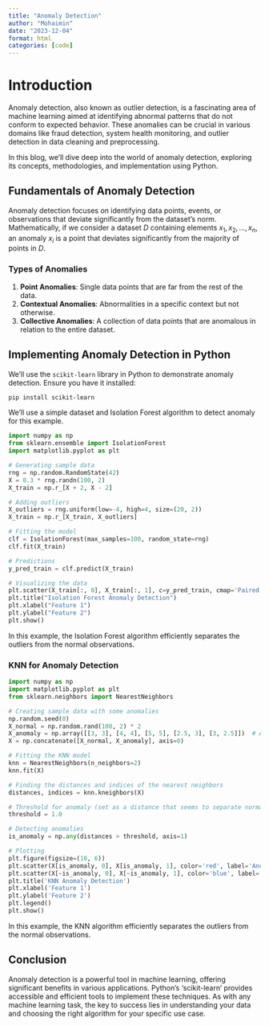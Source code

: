 ```yaml
---
title: "Anomaly Detection"
author: "Mohaimin"
date: "2023-12-04"
format: html
categories: [code]
---
```


# Introduction

Anomaly detection, also known as outlier detection, is a fascinating area of machine learning aimed at identifying abnormal patterns that do not conform to expected behavior. These anomalies can be crucial in various domains like fraud detection, system health monitoring, and outlier detection in data cleaning and preprocessing.

In this blog, we'll dive deep into the world of anomaly detection, exploring its concepts, methodologies, and implementation using Python.

## Fundamentals of Anomaly Detection

Anomaly detection focuses on identifying data points, events, or observations that deviate significantly from the dataset's norm. Mathematically, if we consider a dataset $D$ containing elements $x_1, x_2, ..., x_n$, an anomaly $x_i$ is a point that deviates significantly from the majority of points in $D$.

### Types of Anomalies

1. **Point Anomalies**: Single data points that are far from the rest of the data.
2. **Contextual Anomalies**: Abnormalities in a specific context but not otherwise.
3. **Collective Anomalies**: A collection of data points that are anomalous in relation to the entire dataset.

## Implementing Anomaly Detection in Python

We'll use the `scikit-learn` library in Python to demonstrate anomaly detection. Ensure you have it installed:

```bash
pip install scikit-learn
```

We'll use a simple dataset and Isolation Forest algorithm to detect anomaly for this example.

```python
import numpy as np
from sklearn.ensemble import IsolationForest
import matplotlib.pyplot as plt

# Generating sample data
rng = np.random.RandomState(42)
X = 0.3 * rng.randn(100, 2)
X_train = np.r_[X + 2, X - 2]

# Adding outliers
X_outliers = rng.uniform(low=-4, high=4, size=(20, 2))
X_train = np.r_[X_train, X_outliers]

# Fitting the model
clf = IsolationForest(max_samples=100, random_state=rng)
clf.fit(X_train)

# Predictions
y_pred_train = clf.predict(X_train)

# Visualizing the data
plt.scatter(X_train[:, 0], X_train[:, 1], c=y_pred_train, cmap='Paired')
plt.title("Isolation Forest Anomaly Detection")
plt.xlabel("Feature 1")
plt.ylabel("Feature 2")
plt.show()
```
In this example, the Isolation Forest algorithm efficiently separates the outliers from the normal observations.

### KNN for Anomaly Detection

```python
import numpy as np
import matplotlib.pyplot as plt
from sklearn.neighbors import NearestNeighbors

# Creating sample data with some anomalies
np.random.seed(0)
X_normal = np.random.rand(100, 2) * 2
X_anomaly = np.array([[3, 3], [4, 4], [5, 5], [2.5, 3], [3, 2.5]])  # Adding more anomalies
X = np.concatenate([X_normal, X_anomaly], axis=0)

# Fitting the KNN model
knn = NearestNeighbors(n_neighbors=2)
knn.fit(X)

# Finding the distances and indices of the nearest neighbors
distances, indices = knn.kneighbors(X)

# Threshold for anomaly (set as a distance that seems to separate normal points from anomalies)
threshold = 1.0

# Detecting anomalies
is_anomaly = np.any(distances > threshold, axis=1)

# Plotting
plt.figure(figsize=(10, 6))
plt.scatter(X[is_anomaly, 0], X[is_anomaly, 1], color='red', label='Anomaly')
plt.scatter(X[~is_anomaly, 0], X[~is_anomaly, 1], color='blue', label='Normal')
plt.title('KNN Anomaly Detection')
plt.xlabel('Feature 1')
plt.ylabel('Feature 2')
plt.legend()
plt.show()


```
In this example, the KNN algorithm efficiently separates the outliers from the normal observations.

## Conclusion

Anomaly detection is a powerful tool in machine learning, offering significant benefits in various applications. Python's 'scikit-learn' provides accessible and efficient tools to implement these techniques. As with any machine learning task, the key to success lies in understanding your data and choosing the right algorithm for your specific use case.
